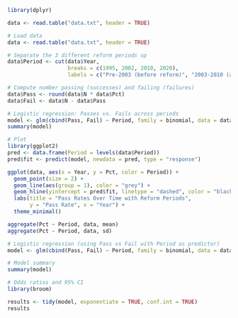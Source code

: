 ```r
library(dplyr)

data <- read.table("data.txt", header = TRUE)
```

```r
# Load data
data <- read.table("data.txt", header = TRUE)

# Separate the 3 different reform periods up
data$Period <- cut(data$Year,
                   breaks = c(1995, 2002, 2010, 2020),
                   labels = c("Pre-2003 (before reform)", "2003-2010 (after reform 1)", "2011+ (after reform 2)"))

# Compute number passing (successes) and failing (failures)
data$Pass <- round(data$N * data$Pct)
data$Fail <- data$N - data$Pass

# Logistic regression: Passes vs. Fails across periods
model <- glm(cbind(Pass, Fail) ~ Period, family = binomial, data = data)
summary(model)

# Plot 
library(ggplot2)
pred <- data.frame(Period = levels(data$Period))
pred$fit <- predict(model, newdata = pred, type = "response")

ggplot(data, aes(x = Year, y = Pct, color = Period)) +
  geom_point(size = 2) +
  geom_line(aes(group = 1), color = "grey") +
  geom_hline(yintercept = pred$fit, linetype = "dashed", color = "black") +
  labs(title = "Pass Rates Over Time with Reform Periods",
       y = "Pass Rate", x = "Year") +
  theme_minimal()
```
```r
aggregate(Pct ~ Period, data, mean)
aggregate(Pct ~ Period, data, sd)

```

```r
# Logistic regression (using Pass vs Fail with Period as predictor)
model <- glm(cbind(Pass, Fail) ~ Period, family = binomial, data = data)

# Model summary
summary(model)

# Odds ratios and 95% CI
library(broom)

results <- tidy(model, exponentiate = TRUE, conf.int = TRUE)
results
```

```



```


